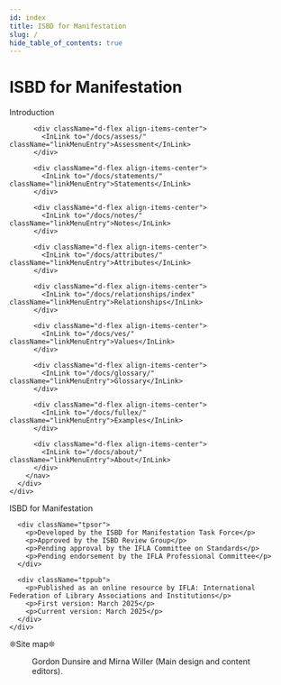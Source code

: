 ```yaml
---
id: index
title: ISBD for Manifestation
slug: /
hide_table_of_contents: true
---
```



# ISBD for Manifestation

<div className="row my-2">
  <div className="col-md-5">
    <div className="row gx-0 me-4">
      <div className="col-md-12">
        <nav className="d-flex flex-column" aria-label="Navigation for main sections">
          <div className="d-flex align-items-center">
            <InLink to="/intro/" className="linkMenuEntry">Introduction</InLink>
          </div>

          <div className="d-flex align-items-center">
            <InLink to="/docs/assess/" className="linkMenuEntry">Assessment</InLink>
          </div>

          <div className="d-flex align-items-center">
            <InLink to="/docs/statements/" className="linkMenuEntry">Statements</InLink>
          </div>

          <div className="d-flex align-items-center">
            <InLink to="/docs/notes/" className="linkMenuEntry">Notes</InLink>
          </div>

          <div className="d-flex align-items-center">
            <InLink to="/docs/attributes/" className="linkMenuEntry">Attributes</InLink>
          </div>

          <div className="d-flex align-items-center">
            <InLink to="/docs/relationships/index" className="linkMenuEntry">Relationships</InLink>
          </div>

          <div className="d-flex align-items-center">
            <InLink to="/docs/ves/" className="linkMenuEntry">Values</InLink>
          </div>

          <div className="d-flex align-items-center">
            <InLink to="/docs/glossary/" className="linkMenuEntry">Glossary</InLink>
          </div>

          <div className="d-flex align-items-center">
            <InLink to="/docs/fullex/" className="linkMenuEntry">Examples</InLink>
          </div>

          <div className="d-flex align-items-center">
            <InLink to="/docs/about/" className="linkMenuEntry">About</InLink>
          </div>
        </nav>
      </div>
    </div>
  </div>

  <div className="col-md-7 border rounded">
    <div className="row my-2">
      <div className="tptit">
        <p>ISBD for Manifestation</p>
      </div>

      <div className="tpsor">
        <p>Developed by the ISBD for Manifestation Task Force</p>
        <p>Approved by the ISBD Review Group</p>
        <p>Pending approval by the IFLA Committee on Standards</p>
        <p>Pending endorsement by the IFLA Professional Committee</p>
      </div>

      <div className="tppub">
        <p>Published as an online resource by IFLA: International Federation of Library Associations and Institutions</p>
        <p>First version: March 2025</p>
        <p>Current version: March 2025</p>
      </div>
    </div>
  </div>
</div>

<QuickStart 
  introductionPath="/intro/"
  elementsPath="/attributes/"
  examplesPath="/fullex/"
/>

<DownloadPanel 
  pdfUrl="#"
  ttlUrl="/rdf/ttl/isbdm.ttl"
  jsonLdUrl="/rdf/jsonld/isbdm.jsonld"
  xmlUrl="/rdf/xml/isbdm.xml"
/>

<div className="row my-1 py-1 navISBDMMain text-center">
  <p className="m-0 p-0">&#10058;<OutLink to="/siteMap" className="linkFooter">Site map</OutLink>&#10058;</p>
  <div className="m-1 p-0">
    <OutLink to="https://creativecommons.org/licenses/by/4.0/" className="me-1">
      <Figure 
        src="/img/cc0_by.png" 
        alt="Badge for Creative Commons Attribution 4.0 International license" 
        caption=""
      />
    </OutLink>
    <p className="m-0">Gordon Dunsire and Mirna Willer (Main design and content editors).</p>
  </div>
</div>
